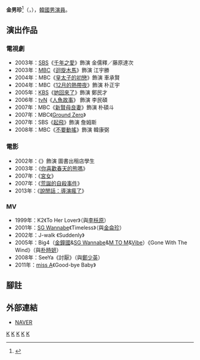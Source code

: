 {{藝人
| 姓名     = 金男珍
| 類型     = 男演員
| 圖片     = 
| 圖片尺寸 = 
| 圖片簡介 = 
| 原名     = 
| 外文名   = 김남진
| 外文     = ko
| 羅馬拼音 = Kim Nam Jin
| 英文名   = 
| 綽號     = 
| 其他藝名 = 
| 國籍     = {{KOR}}
| 民族     = 
| 籍貫     = 
| 出生日期 = {{birth_date_and_age|1976|8|1}}
| 出生地 = {{KOR}}[[濟州特別自治道|濟州特別自治道]][[西歸浦市|西歸浦市]]
| 逝世日期 = 
| 逝世地點 = 
| 職業     = 
| 語言     = [[韓語|韓語]]、[[英語|英語]]
| 教育程度 = 天安大學 音樂學院鋼琴學學士
| 宗教信仰 = 
| 配偶     = 
| 音樂類型 = 
| 演奏樂器 = 
| 出身地   = 
| 出道作   = 
| 出道日期 = 1996年
| 代表作   = 
| 活躍年代 = 
| 唱片公司 = 
| 經紀公司 = H8 Company
| 網站     = 
| 相關團體 = 
| 獎項     = 
| IMDb    = 1392548
| 現任成員 = 
| 過往成員 = 
| 音樂專輯 = 
| 電影     = 
| 電視節目 = 
| 舞臺劇   = 
| 書籍     = 
}}
{{Infobox Korean name
|hangul = 김남진
|hanja = {{linktext|金|男|珍}}
}}
'''金男珍'''<ref>{{Cite web |url=http://blog.naver.com/silvia6590/130076381828 |title=金男珍簽名 |accessdate=2013-03-16 |archive-date=2016-03-04 |archive-url=https://web.archive.org/web/20160304100742/http://blog.naver.com/silvia6590/130076381828 |dead-url=no }}</ref>（{{lang-ko|'''김남진'''}}，{{bd|1976年|8月1日|catIdx=K金}}），[[韓國|韓國]][[男演員|男演員]]。

==演出作品==
===電視劇===
*2003年：[[SBS_(韓國)|SBS]]《[[千年之愛|千年之愛]]》飾演 金儒釋／藤原達次
*2003年：[[韓國文化廣播公司|MBC]]《[[迴轉木馬_(電視劇)|迴旋木馬]]》飾演 江宇勝
*2004年：MBC《[[皇太子的初戀|皇太子的初戀]]》飾演 車承賢
*2004年：MBC《[[12月的熱帶夜|12月的熱帶夜]]》飾演 朴正宇
*2005年：[[韓國放送公社|KBS]]《[[她回來了|她回來了]]》飾演 鄭民才
*2006年：[[tvN|tvN]]《[[人魚故事|人魚故事]]》 飾演 李民碩
*2007年：MBC《[[新賢母良妻|新賢母良妻]]》飾演 朴碩斗
*2007年：MBC《[[Ground_Zero|Ground Zero]]》
*2007年：SBS《[[起飛_(韓國連續劇)|起飛]]》飾演 詹姆斯
*2008年：MBC《[[不要動搖|不要動搖]]》飾演 韓康弼

===電影===
*2002年：《{{link-ko|向左愛向右愛|연애소설]]}}》飾演 圖書出租店學生
*2003年：《[[你喜歡春天的熊嗎|你喜歡春天的熊嗎]]》
*2007年：《[[宮女_(電影)|宮女]]》
*2007年：《[[荒誕的自殺事件|荒誕的自殺事件]]》
*2013年：《[[說閒話：導演瘋了|說閒話：導演瘋了]]》

=== MV ===
*1999年：K2《To Her Lover》（與[[李枖原|李枖原]]）
*2001年：[[SG_Wannabe|SG Wannabe]]《Timeless》（與[[金侖珍|金侖珍]]）
*2002年：J-walk 《Suddenly》
*2005年：Big4（[[金鐘國|金鐘國]]&[[SG_Wannabe|SG Wannabe]]&[[M_TO_M|M TO M]]&[[Vibe|Vibe]]）《Gone With The Wind》（與[[朴時妍|朴時妍]]）
*2008年：SeeYa《討厭》（與[[鄭少英|鄭少英]]）
*2011年：[[miss_A|miss A]]《Good-bye Baby》

== 腳註 ==
{{reflist}}

==外部連結==
*[http://people.search.naver.com/search.naver?where=nexearch&query=%EA%B9%80%EB%82%A8%EC%A7%84&sm=tab_txc&ie=utf8&key=PeopleService&os=94051 NAVER]{{Wayback|url=http://people.search.naver.com/search.naver?where=nexearch&query=%EA%B9%80%EB%82%A8%EC%A7%84&sm=tab_txc&ie=utf8&key=PeopleService&os=94051 |date=20140203014228 }}{{ko}}

[[Category:韓國電視演員|K]]
[[Category:韓國電影演員|K]]
[[Category:韓國舞台演員|K]]
[[Category:濟州特別自治道出身人物|K]]
[[Category:金姓|K]]